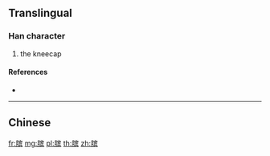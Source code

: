 {{character info/new}}
{{also|臏}}
==Translingual==

===Han character===
{{Han char|rn=130|rad=肉|as=10|sn=14|four=|canj=BJOC}}

# the kneecap

====References====
* {{Han ref|kx=0992.071|hdz=32105.060|uh=8191|ud=33169}}

----

==Chinese==
{{zh-see|臏}}

[[fr:膑]]
[[mg:膑]]
[[pl:膑]]
[[th:膑]]
[[zh:膑]]